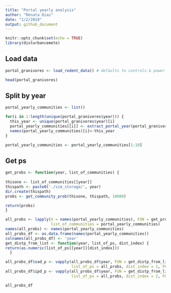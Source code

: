```yaml
---
title: "Portal yearly analysis"
author: "Renata Diaz"
date: "1/2/2019"
output: github_document
---
```


```r
knitr::opts_chunk$set(echo = TRUE)
library(disturbancemete)
```

## Load data

```r

portal_granivores <- load_rodent_data() # defaults to controls & power

head(portal_granivores)
```

## Split by year

```r

portal_yearly_communities <- list()

for(i in 1:length(unique(portal_granivores$year))) {
  this_year <- unique(portal_granivores$year)[i]
  portal_yearly_communities[[i]] <- extract_portal_year(portal_granivores, chosen_year= this_year)
  names(portal_yearly_communities)[i]<-this_year
}

portal_yearly_communities <- portal_yearly_communities[1:10]

```

## Get ps

```r

get_probs <- function(year, list_of_communities) {
  
thisone <- list_of_communities[[year]]
thispath <- paste0('./sim_storage/', year)
dir.create(thispath)
probs <- get_community_prob(thisone, thispath, 10000)

return(probs)
}

all_probs <- lapply(X = names(portal_yearly_communities), FUN = get_probs,
                    list_of_communities = portal_yearly_communities)
names(all_probs) <- names(portal_yearly_communities)
all_probs_df <- as.data.frame(names(portal_yearly_communities))
colnames(all_probs_df) <- 'year'
get_distp_from_list <- function(year, list_of_ps, dist_index) {
return(as.numeric(list_of_ps[[year]][dist_index]))
  }

all_probs_df$sad_p <- vapply(all_probs_df$year, FUN = get_distp_from_list,
                             list_of_ps = all_probs, dist_index = 1, FUN.VALUE = as.numeric(all_probs[[1]][1]))
all_probs_df$ipd_p <- vapply(all_probs_df$year, FUN = get_distp_from_list,
                             list_of_ps = all_probs, dist_index = 2, FUN.VALUE = as.numeric(all_probs[[1]][1]))

all_probs_df

```
